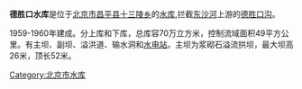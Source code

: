 '''德胜口水库'''是位于[[北京市|北京市]][[昌平县|昌平县]][[十三陵乡|十三陵乡]]的[[水库|水库]],拦截[[东沙河|东沙河]]上游的[[德胜口沟|德胜口沟]]。

1959-1960年建成。分上库和下库，总库容70万立方米，控制流域面积49平方公里。有主坝、副坝、溢洪道、输水洞和[[水电站|水电站]]。主坝为浆砌石溢流拱坝，最大坝高26米，顶长52米。

[[Category:北京市水库|Category:北京市水库]]